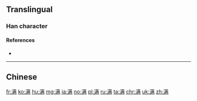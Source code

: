 {{also|滿}}

==Translingual==
{{Han simplified forms|滿|満|满}}

===Han character===
{{Han char|rn=85|rad=水|as=10|sn=13|four=|canj=ETMB|ids=⿰氵⿱艹两}}

====References====
* {{Han ref|kx=0643.241|hdz=31694.010|uh=6EE1|ud=28385}}

----

==Chinese==
{{zh-see|滿}}

[[fr:满]]
[[ko:满]]
[[hu:满]]
[[mg:满]]
[[ja:满]]
[[no:满]]
[[pl:满]]
[[ru:满]]
[[ta:满]]
[[chr:满]]
[[uk:满]]
[[zh:满]]